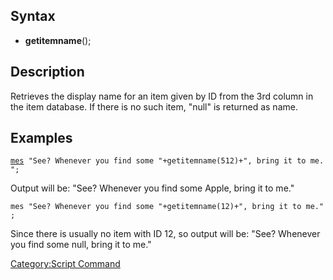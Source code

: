==Syntax==
*'''getitemname'''(<item id>);

==Description==
Retrieves the display name for an item given by ID from the 3rd column in the item database. If there is no such item, "null" is returned as name.

==Examples==
 [[mes]] "See? Whenever you find some "+getitemname(512)+", bring it to me.";
Output will be: "See? Whenever you find some Apple, bring it to me."

 mes "See? Whenever you find some "+getitemname(12)+", bring it to me.";
Since there is usually no item with ID 12, so output will be: "See? Whenever you find some null, bring it to me."

[[Category:Script Command]]